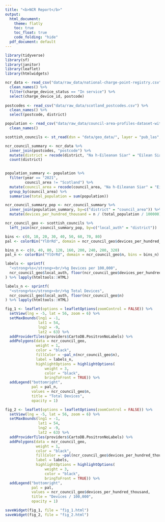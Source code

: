 ```yaml
---
title: "<b>NCR Report</b>"
output:
  html_document:
    theme: flatly
    toc: true
    toc_float: true
    code_folding: "hide"
  pdf_document: default
---
```


```r
library(tidyverse)
library(sf)
library(janitor)
library(leaflet)
library(htmlwidgets)
```

```r
ncr_data <- read_csv("data/raw_data/national-charge-point-registry.csv") %>% 
  clean_names() %>%
  filter(charge_device_status == "In service") %>% 
  select(charge_device_id, postcode)
  
postcodes <- read_csv("data/raw_data/scotland_postcodes.csv") %>% 
  clean_names() %>% 
  select(postcode, district)

population <- read_csv("data/raw_data/council-area-profiles-dataset-with-copyright_population-estimates.csv") %>% 
  clean_names()

scottish_councils <- st_read(dsn = "data/geo_data/", layer = "pub_las", quiet = TRUE) %>% st_transform('+proj=longlat +datum=WGS84')

```

```r

ncr_council_summary <- ncr_data %>% 
  inner_join(postcodes, "postcode") %>%
  mutate(district = recode(district, "Na h-Eileanan Siar" = "Eilean Siar")) %>% 
  count(district)
  
```

```r
population_summary <- population %>%
  filter(year == "2021",
         council_area != "Scotland") %>%
  mutate(council_area = recode(council_area, "Na h-Eileanan Siar" = "Eilean Siar")) %>%
  group_by(council_area) %>% 
  summarise(total_population = sum(population))
```

```r
ncr_council_summary_pop <- ncr_council_summary %>% 
  inner_join(population_summary, by=c("district" = "council_area")) %>% 
  mutate(devices_per_hundred_thousand = n / (total_population / 100000))
```

```r

ncr_council_geo <- scottish_councils %>%
  left_join(ncr_council_summary_pop, by=c("local_auth" = "district"))

```

```r
bins <- c(0, 10, 20, 30, 40, 50, 60, 70, 80)
pal <- colorBin("YlOrRd", domain = ncr_council_geo$devices_per_hundred_thousand, bins = bins)

bins_n <- c(0, 40, 80, 120, 160, 200, 240, 280, 320)
pal_n <- colorBin("YlOrRd", domain = ncr_council_geo$n, bins = bins_n)

labels <- sprintf(
  "<strong>%s</strong><br/>%g Devices per 100,000",
  ncr_council_geo$local_auth, floor(ncr_council_geo$devices_per_hundred_thousand)
) %>% lapply(htmltools::HTML)

labels_n <- sprintf(
  "<strong>%s</strong><br/>%g Total Devices",
  ncr_council_geo$local_auth, floor(ncr_council_geo$n)
) %>% lapply(htmltools::HTML)
```

```r
fig_1 <- leaflet(options = leafletOptions(zoomControl = FALSE)) %>%
  setView(lng = -5, lat = 56, zoom = 6) %>%
  setMaxBounds(lng1 = -1,
               lat1 = 54,
               lng2 = -9,
               lat2 = 63) %>% 
  addProviderTiles(providers$CartoDB.PositronNoLabels) %>% 
  addPolygons(data = ncr_council_geo,
              weight = 1,
              color = "black",
              fillColor = ~pal_n(ncr_council_geo$n),
              label = labels_n,
              highlightOptions = highlightOptions(
                  weight = 3,
                  color = "black",
                  bringToFront = TRUE)) %>% 
  addLegend("bottomright",
            pal = pal_n,
            values = ncr_council_geo$n,
            title = "Total Devices",
            opacity = 1)
```

```r
fig_2 <- leaflet(options = leafletOptions(zoomControl = FALSE)) %>%
  setView(lng = -5, lat = 56, zoom = 6) %>%
  setMaxBounds(lng1 = -1,
               lat1 = 54,
               lng2 = -9,
               lat2 = 63) %>% 
  addProviderTiles(providers$CartoDB.PositronNoLabels) %>% 
  addPolygons(data = ncr_council_geo,
              weight = 1,
              color = "black",
              fillColor = ~pal(ncr_council_geo$devices_per_hundred_thousand),
              label = labels,
              highlightOptions = highlightOptions(
                  weight = 3,
                  color = "black",
                  bringToFront = TRUE)) %>% 
  addLegend("bottomright",
            pal = pal,
            values = ncr_council_geo$devices_per_hundred_thousand,
            title = "Devices / 100,000",
            opacity = 1)
```

```r
saveWidget(fig_1, file = "fig_1.html")
saveWidget(fig_2, file = "fig_2.html")
```

